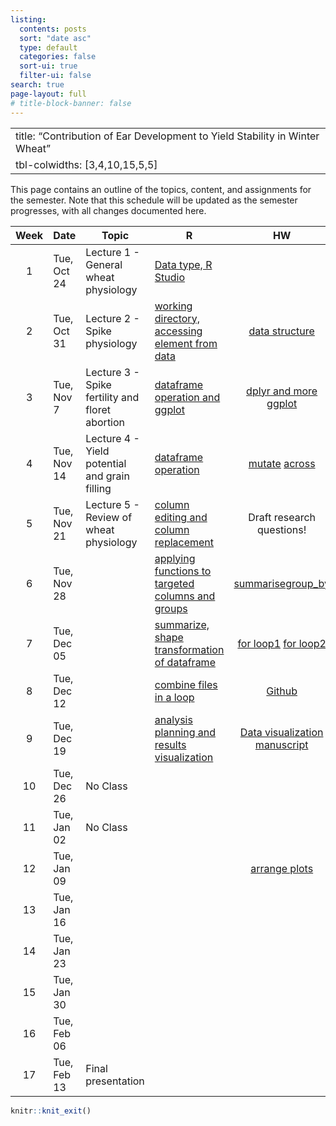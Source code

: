 ```yaml
---
listing:
  contents: posts
  sort: "date asc"
  type: default
  categories: false
  sort-ui: true
  filter-ui: false
search: true
page-layout: full
# title-block-banner: false
---
```


---
title: "Contribution of Ear Development to Yield Stability in Winter Wheat"
tbl-colwidths: [3,4,10,15,5,5]
---

This page contains an outline of the topics, content, and assignments for the semester. Note that this schedule will be updated as the semester progresses, with all changes documented here.

::: column-screen-inset-right
| Week | Date        | Topic                                           | R                                                                            |                                                                          HW                                                                           |     Practical      |
|:----------:|------------|------------|------------|:-----------:|:----------:|
|  1   | Tue, Oct 24 | Lecture 1 - General wheat physiology            | [Data type, R Studio](/posts/Week1/index.html)                               |                                                                                                                                                       |                    |
|  2   | Tue, Oct 31 | Lecture 2 - Spike physiology                    | [working directory, accessing element from data](/posts/Week2/index.html)    |                        [data structure](https://swcarpentry.github.io/r-novice-gapminder/04-data-structures-part1/index.html)                         |                    |
|  3   | Tue, Nov 7  | Lecture 3 - Spike fertility and floret abortion | [dataframe operation and ggplot](/posts/Week3/index.html)                    |                   [dplyr and more](https://r4ds.had.co.nz/transform.html) [ggplot](https://r4ds.had.co.nz/data-visualisation.html)                    |                    |
|  4   | Tue, Nov 14 | Lecture 4 - Yield potential and grain filling   | [dataframe operation](/posts/Week4/index.html)                               |                [mutate](https://dplyr.tidyverse.org/reference/mutate.html) [across](https://dplyr.tidyverse.org/reference/across.html)                |  first experience  |
|  5   | Tue, Nov 21 | Lecture 5 - Review of wheat physiology          | [column editing and column replacement](/posts/Week5/index.html)             |                                                               Draft research questions!                                                               | phenotyping start! |
|  6   | Tue, Nov 28 |                                                 | [applying functions to targeted columns and groups](/posts/Week6/index.html) |   [summarise](https://dplyr.tidyverse.org/reference/summarise.html)[group_by](https://dplyr.tidyverse.org/articles/grouping.html?q=filter#group_by)   |                    |
|  7   | Tue, Dec 05 |                                                 | [summarize, shape transformation of dataframe](/posts/Week7/index.html)      |                    [for loop1](https://statisticsglobe.com/for-loop-in-r) [for loop2](https://www.w3schools.com/r/r_for_loop.asp)                     |                    |
|  8   | Tue, Dec 12 |                                                 | [combine files in a loop](/posts/Week8/index.html)                           |                                      [Github](https://www.codecademy.com/article/what-is-git-and-github-desktop)                                      |                    |
|  9   | Tue, Dec 19 |                                                 | [analysis planning and results visualization](/posts/Week9/index.html)       |          [Data visualization](https://www.data-to-viz.com/) [manuscript](https://academic.oup.com/jxb/article/72/11/3987/6157936?login=true)          |                    |
|  10  | Tue, Dec 26 | No Class                                        |                                                                              |                                                                                                                                                       |                    |
|  11  | Tue, Jan 02 | No Class                                        |                                                                              |                                                                                                                                                       |                    |
|  12  | Tue, Jan 09 |                                                 |                                                                              | [arrange plots](http://www.sthda.com/english/articles/24-ggpubr-publication-ready-plots/81-ggplot2-easy-way-to-mix-multiple-graphs-on-the-same-page/) |                    |
|  13  | Tue, Jan 16 |                                                 |                                                                              |                                                                                                                                                       |                    |
|  14  | Tue, Jan 23 |                                                 |                                                                              |                                                                                                                                                       |                    |
|  15  | Tue, Jan 30 |                                                 |                                                                              |                                                                                                                                                       |                    |
|  16  | Tue, Feb 06 |                                                 |                                                                              |                                                                                                                                                       |                    |
|  17  | Tue, Feb 13 | Final presentation                              |                                                                              |                                                                                                                                                       |                    |
:::

<!-- https://sta210-s22.github.io/website/project-tips-resources.html -->

```r
knitr::knit_exit()
```
